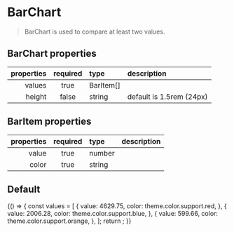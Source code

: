 
<Meta title="Components/BarChart" component={BarChart} />

# BarChart

> BarChart is used to compare at least two values.

## BarChart properties

| properties | required | type      | description              |
| ---------: | :------: | :-------- | :----------------------- |
|     values |   true   | BarItem[] |                          |
|     height |  false   | string    | default is 1.5rem (24px) |

## BarItem properties

| properties | required | type   | description |
| ---------: | :------: | :----- | :---------- |
|      value |   true   | number |             |
|      color |   true   | string |             |

## Default

<Preview>
  <Story name="default">
    {() => {
      const values = [
        {
          value: 4629.75,
          color: theme.color.support.red,
        },
        {
          value: 2006.28,
          color: theme.color.support.blue,
        },
        {
          value: 599.66,
          color: theme.color.support.orange,
        },
      ];
      return <BarChart values={values} />;
    }}
  </Story>
</Preview>
